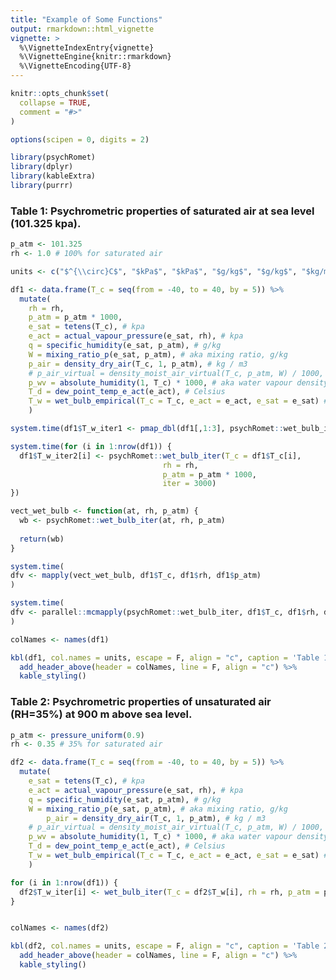 ```yaml
---
title: "Example of Some Functions"
output: rmarkdown::html_vignette
vignette: >
  %\VignetteIndexEntry{vignette}
  %\VignetteEngine{knitr::rmarkdown}
  %\VignetteEncoding{UTF-8}
---
```


```r
knitr::opts_chunk$set(
  collapse = TRUE,
  comment = "#>"
)

options(scipen = 0, digits = 2)

```

```r
library(psychRomet)
library(dplyr)
library(kableExtra)
library(purrr)
```

### Table 1: Psychrometric properties of saturated air at sea level (101.325 kpa).

```r
p_atm <- 101.325
rh <- 1.0 # 100% for saturated air

units <- c("$^{\\circ}C$", "$kPa$", "$kPa$", "$g/kg$", "$g/kg$", "$kg/m^3$", "$g/m^3$", "$^{\\circ}C$", "$^{\\circ}C$", "$^{\\circ}C$")

df1 <- data.frame(T_c = seq(from = -40, to = 40, by = 5)) %>%
  mutate(
    rh = rh,
    p_atm = p_atm * 1000,
    e_sat = tetens(T_c), # kpa
    e_act = actual_vapour_pressure(e_sat, rh), # kpa
    q = specific_humidity(e_sat, p_atm), # g/kg
    W = mixing_ratio_p(e_sat, p_atm), # aka mixing ratio, g/kg
    p_air = density_dry_air(T_c, 1, p_atm), # kg / m3
    # p_air_virtual = density_moist_air_virtual(T_c, p_atm, W) / 1000, # kg / m3 using virtual temperature
    p_wv = absolute_humidity(1, T_c) * 1000, # aka water vapour density # g / m3
    T_d = dew_point_temp_e_act(e_act), # Celsius
    T_w = wet_bulb_empirical(T_c = T_c, e_act = e_act, e_sat = e_sat) # Celsius
    )

system.time(df1$T_w_iter1 <- pmap_dbl(df1[,1:3], psychRomet::wet_bulb_iter))

system.time(for (i in 1:nrow(df1)) {
  df1$T_w_iter2[i] <- psychRomet::wet_bulb_iter(T_c = df1$T_c[i], 
                                  rh = rh, 
                                  p_atm = p_atm * 1000,
                                  iter = 3000) 
})

vect_wet_bulb <- function(at, rh, p_atm) {
  wb <- psychRomet::wet_bulb_iter(at, rh, p_atm)
  
  return(wb)
}

system.time(
dfv <- mapply(vect_wet_bulb, df1$T_c, df1$rh, df1$p_atm)
)

system.time(
dfv <- parallel::mcmapply(psychRomet::wet_bulb_iter, df1$T_c, df1$rh, df1$p_atm, mc.cores = 8)
)

colNames <- names(df1)

kbl(df1, col.names = units, escape = F, align = "c", caption = 'Table 1: Output') %>% 
  add_header_above(header = colNames, line = F, align = "c") %>% 
  kable_styling()
```

### Table 2: Psychrometric properties of unsaturated air (RH=35%) at 900 m above sea level.

```r
p_atm <- pressure_uniform(0.9)
rh <- 0.35 # 35% for saturated air

df2 <- data.frame(T_c = seq(from = -40, to = 40, by = 5)) %>%
  mutate(
    e_sat = tetens(T_c), # kpa
    e_act = actual_vapour_pressure(e_sat, rh), # kpa
    q = specific_humidity(e_sat, p_atm), # g/kg
    W = mixing_ratio_p(e_sat, p_atm), # aka mixing ratio, g/kg
        p_air = density_dry_air(T_c, 1, p_atm), # kg / m3
    # p_air_virtual = density_moist_air_virtual(T_c, p_atm, W) / 1000, # kg / m3 using virtual temperature
    p_wv = absolute_humidity(1, T_c) * 1000, # aka water vapour density # g / m3
    T_d = dew_point_temp_e_act(e_act), # Celsius
    T_w = wet_bulb_empirical(T_c = T_c, e_act = e_act, e_sat = e_sat) # Celsius
    )

for (i in 1:nrow(df1)) {
  df2$T_w_iter[i] <- wet_bulb_iter(T_c = df2$T_w[i], rh = rh, p_atm = p_atm * 1000) 
}


colNames <- names(df2)

kbl(df2, col.names = units, escape = F, align = "c", caption = 'Table 2: Output') %>% 
  add_header_above(header = colNames, line = F, align = "c") %>% 
  kable_styling()
```
